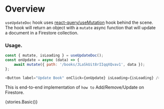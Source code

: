 
<Meta title="Modules/firebase-hooks/Hooks/useUpdateDoc" />

# Overview

`useUpdateDoc` hook uses [react-query/useMutation](https://react-query.tanstack.com/guides/mutations)
hook behind the scene. The hook will return an object with a `mutate` async function that will update a document in a Firestore collection.

### Usage.

```js
const { mutate, isLoading } = useUpdateDoc();
const onUpdate = async (data) => {
    await mutate({ path: '/books/JLaSkUit8rIIqqXQvav1', data });
};

<Button label="Update Book" onClick={onUpdate} isLoading={isLoading} />;
```

This is end-to-end implementation of `how to` Add/Remove/Update on Firestore.

<Preview>
    <Story name="useUpdateDoc">{stories.Basic()}</Story>
</Preview>
